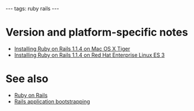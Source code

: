 ---
tags: ruby rails
---
= Version and platform-specific notes =

* [[Installing Ruby on Rails 1.1.4 on Mac OS X Tiger]]
* [[Installing Ruby on Rails 1.1.4 on Red Hat Enterprise Linux ES 3]]

= See also =

* [[Ruby on Rails]]
* [[Rails application bootstrapping]]
